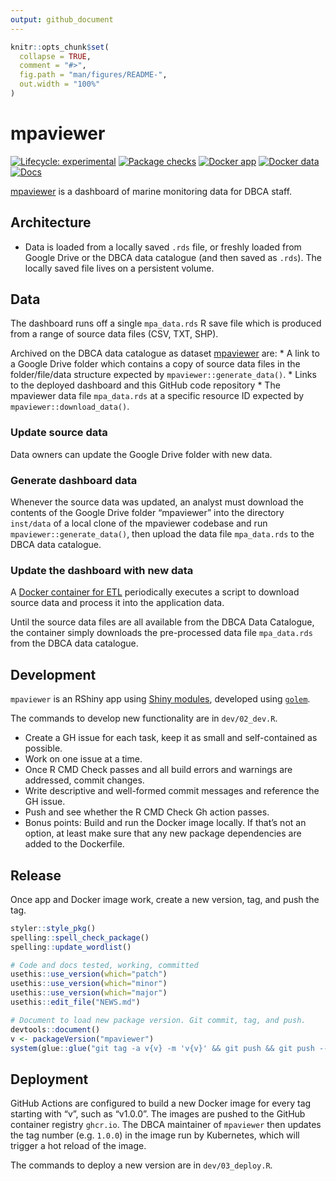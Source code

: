 ```yaml
---
output: github_document
---
```


<!-- README.md is generated from README.Rmd. Please edit that file -->

```r
knitr::opts_chunk$set(
  collapse = TRUE,
  comment = "#>",
  fig.path = "man/figures/README-",
  out.width = "100%"
)
```

# mpaviewer

<!-- badges: start -->
[![Lifecycle: experimental](https://img.shields.io/badge/lifecycle-experimental-orange.svg)](https://lifecycle.r-lib.org/articles/stages.html#experimental)
[![Package checks](https://github.com/dbca-wa/mpaviewer/workflows/R-CMD-check/badge.svg)](https://github.com/dbca-wa/mpaviewer/actions)
[![Docker app](https://github.com/dbca-wa/mpaviewer/actions/workflows/docker.yaml/badge.svg)](https://github.com/dbca-wa/mpaviewer/actions/workflows/docker.yaml)
[![Docker data](https://github.com/dbca-wa/mpaviewer/actions/workflows/docker_cron.yaml/badge.svg)](https://github.com/dbca-wa/mpaviewer/actions/workflows/docker_cron.yaml)
[![Docs](https://github.com/dbca-wa/mpaviewer/actions/workflows/pkgdown.yaml/badge.svg)](https://github.com/dbca-wa/mpaviewer/actions/workflows/pkgdown.yaml)
<!-- badges: end -->

[mpaviewer](https://mpaviewer.dbca.wa.gov.au/) is a dashboard of marine monitoring data for DBCA staff.

## Architecture
* Data is loaded from a locally saved `.rds` file, or freshly loaded from
  Google Drive or the DBCA data catalogue (and then saved as `.rds`).
  The locally saved file lives on a persistent volume.

## Data
The dashboard runs off a single `mpa_data.rds` R save file which is produced
from a range of source data files (CSV, TXT, SHP).

Archived on the DBCA data catalogue as dataset [mpaviewer](https://data.dbca.wa.gov.au/dataset/mpaviewer) are:
* A link to a Google Drive folder which contains a copy of source data files
  in the folder/file/data structure expected by `mpaviewer::generate_data()`.
* Links to the deployed dashboard and this GitHub code repository
* The mpaviewer data file `mpa_data.rds` at a specific resource ID expected by
  `mpaviewer::download_data()`.

### Update source data  
Data owners can update the Google Drive folder with new data.

### Generate dashboard data
Whenever the source data was updated, an analyst must download the contents
of the Google Drive folder "mpaviewer" into the directory `inst/data` of a local 
clone of the mpaviewer codebase and run `mpaviewer::generate_data()`, then upload
the data file `mpa_data.rds` to the DBCA data catalogue.

### Update the dashboard with new data
A [Docker container for ETL](https://github.com/dbca-wa/mpaviewer/pkgs/container/mpaviewer_cron) 
periodically executes a script to download source data and process it into the application data.

Until the source data files are all available from the DBCA Data Catalogue,
the container simply downloads the pre-processed data file `mpa_data.rds` from 
the DBCA data catalogue.

## Development
`mpaviewer` is an RShiny app using 
[Shiny modules](https://shiny.rstudio.com/articles/modules.html), 
developed using [`golem`](https://mastering-shiny.org/scaling-modules.html).

The commands to develop new functionality are in `dev/02_dev.R`.

* Create a GH issue for each task, keep it as small and self-contained as possible.
* Work on one issue at a time.
* Once R CMD Check passes and all build errors and warnings are addressed, 
  commit changes.
* Write descriptive and well-formed commit messages and reference the GH issue.
* Push and see whether the R CMD Check Gh action passes.
* Bonus points: Build and run the Docker image locally. If that's not an option,
  at least make sure that any new package dependencies are added to the Dockerfile.

## Release
Once app and Docker image work, create a new version, tag, and push the tag.
```r
styler::style_pkg()
spelling::spell_check_package()
spelling::update_wordlist()

# Code and docs tested, working, committed
usethis::use_version(which="patch")
usethis::use_version(which="minor")
usethis::use_version(which="major")
usethis::edit_file("NEWS.md")

# Document to load new package version. Git commit, tag, and push.
devtools::document()
v <- packageVersion("mpaviewer")
system(glue::glue("git tag -a v{v} -m 'v{v}' && git push && git push --tags"))
```

## Deployment
GitHub Actions are configured to build a new Docker image for every tag starting
with "v", such as "v1.0.0".
The images are pushed to the GitHub container registry `ghcr.io`.
The DBCA maintainer of `mpaviewer` then updates the tag number (e.g. `1.0.0`)
in the image run by Kubernetes, which will trigger a hot reload of the image.

The commands to deploy a new version are in `dev/03_deploy.R`.
